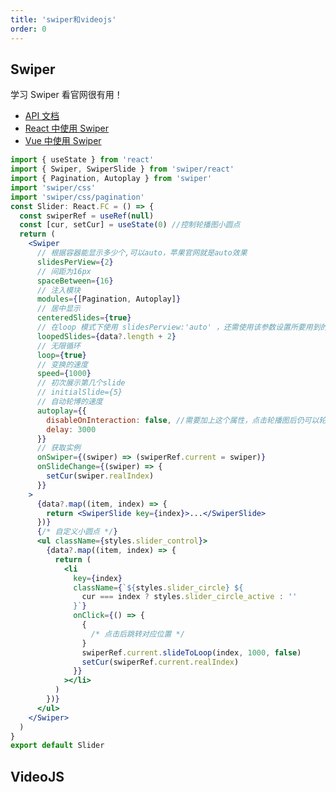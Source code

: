 ```yaml
---
title: 'swiper和videojs'
order: 0
---
```


## Swiper

学习 Swiper 看官网很有用！

- [API 文档](https://www.swiper.com.cn/api/index.html)
- [React 中使用 Swiper](https://swiperjs.com/react)
- [Vue 中使用 Swiper](https://swiperjs.com/vue)

```jsx
import { useState } from 'react'
import { Swiper, SwiperSlide } from 'swiper/react'
import { Pagination, Autoplay } from 'swiper'
import 'swiper/css'
import 'swiper/css/pagination'
const Slider: React.FC = () => {
  const swiperRef = useRef(null)
  const [cur, setCur] = useState(0) //控制轮播图小圆点
  return (
    <Swiper
      // 根据容器能显示多少个,可以auto，苹果官网就是auto效果
      slidesPerView={2}
      // 间距为16px
      spaceBetween={16}
      // 注入模块
      modules={[Pagination, Autoplay]}
      // 居中显示
      centeredSlides={true}
      // 在loop 模式下使用 slidesPerview:'auto' ，还需使用该参数设置所要用到的loop 个数(一般设置大于可视slide个数2个即可)
      loopedSlides={data?.length + 2}
      // 无限循环
      loop={true}
      // 变换的速度
      speed={1000}
      // 初次展示第几个slide
      // initialSlide={5}
      // 自动轮博的速度
      autoplay={{
        disableOnInteraction: false, //需要加上这个属性，点击轮播图后仍可以轮播
        delay: 3000
      }}
      // 获取实例
      onSwiper={(swiper) => (swiperRef.current = swiper)}
      onSlideChange={(swiper) => {
        setCur(swiper.realIndex)
      }}
    >
      {data?.map((item, index) => {
        return <SwiperSlide key={index}>...</SwiperSlide>
      })}
      {/* 自定义小圆点 */}
      <ul className={styles.slider_control}>
        {data?.map((item, index) => {
          return (
            <li
              key={index}
              className={`${styles.slider_circle} ${
                cur === index ? styles.slider_circle_active : ''
              }`}
              onClick={() => {
                {
                  /* 点击后跳转对应位置 */
                }
                swiperRef.current.slideToLoop(index, 1000, false)
                setCur(swiperRef.current.realIndex)
              }}
            ></li>
          )
        })}
      </ul>
    </Swiper>
  )
}
export default Slider
```

## VideoJS
